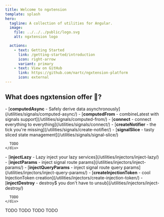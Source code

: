 ```yaml
---
title: Welcome to ngxtension
template: splash
hero:
  tagline: A collection of utilities for Angular.
  image:
    file: ../../../public/logo.svg
    alt: ngxtension logo

  actions:
    - text: Getting Started
      link: /getting-started/introduction
      icon: right-arrow
      variant: primary
    - text: View on GitHub
      link: https://github.com/nartc/ngxtension-platform
      icon: external
---
```



## What does **ngxtension** offer 🔨?

<CardGrid>
  <Card title="Signal utilities" icon="rocket">
    <div class="home-links">
      - [<strong>computedAsync</strong> - Safely derive data asynchronously](/utilities/signals/computed-async/)
      - [<strong>computedFrom</strong> - combineLatest with signals support](/utilities/signals/computed-from/)
      - [<strong>connect</strong> - connect everything to everything](/utilities/signals/connect/)
      - [<strong>createNotifier</strong> - the tick you're missing](/utilities/signals/create-notifier/)
      - [<strong>signalSlice</strong> - tasty sliced state management](/utilities/signals/signal-slice/)

      TODO
    </div>

  </Card>
  <Card title="Injector utilities" icon="moon">
    <div class="home-links">
      - [<strong>injectLazy</strong> - Lazy inject your lazy services](/utilities/injectors/inject-lazy/)
      - [<strong>injectParams</strong> - inject signal route params](/utilities/injectors/inject-params/)
      - [<strong>injectQueryParams</strong> - inject signal route query params](/utilities/injectors/inject-query-params/)
      - [<strong>createInjectionToken</strong> - cool InjectionToken creation](/utilities/injectors/create-injection-token/)
      - [<strong>injectDestroy</strong> - destroy$ you don't have to unsub](/utilities/injectors/inject-destroy/)
      
      TODO
    </div>
  </Card>
  <Card title="Code migrations" icon="moon">
    TODO
  </Card>
  <Card title="RxJs operators" icon="moon">
    TODO
  </Card>
  <Card title="Directives" icon="moon">
    TODO
  </Card>
  <Card title="And more..." icon="moon">
    TODO
  </Card>
</CardGrid>
